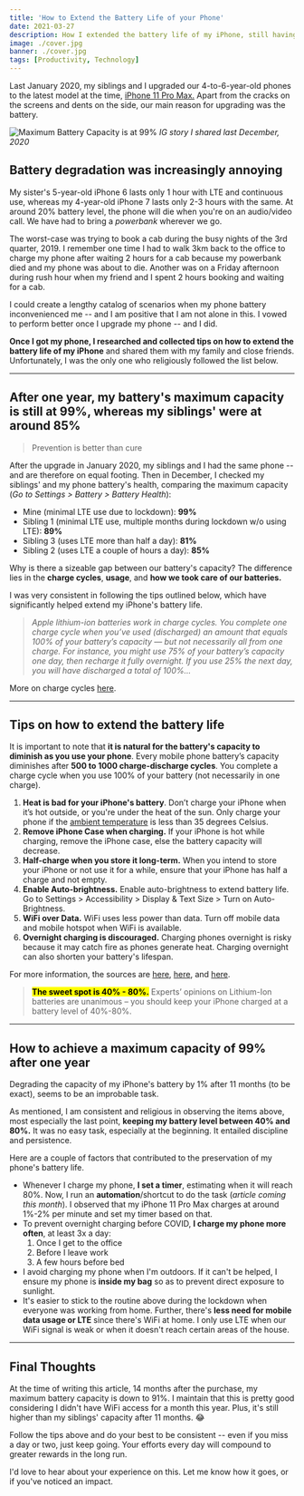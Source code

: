 ```yaml
---
title: 'How to Extend the Battery Life of your Phone'
date: 2021-03-27
description: How I extended the battery life of my iPhone, still having a maximum charge capacity of 99% after 1 year.
image: ./cover.jpg
banner: ./cover.jpg
tags: [Productivity, Technology]
---
```


Last January 2020, my siblings and I upgraded our 4-to-6-year-old phones to the latest model at the time, [iPhone 11 Pro Max.](https://www.apple.com/newsroom/2019/09/iphone-11-pro-and-iphone-11-pro-max-the-most-powerful-and-advanced-smartphones/) Apart from the cracks on the screens and dents on the side, our main reason for upgrading was the battery.

<Row>
<Col>

![Maximum Battery Capacity is at 99%](battery-capacity.png)
_IG story I shared last December, 2020_

</Col>

<Col>
</Col>
</Row>

## Battery degradation was increasingly annoying

My sister's 5-year-old iPhone 6 lasts only 1 hour with LTE and continuous use, whereas my 4-year-old iPhone 7 lasts only 2-3 hours with the same. At around 20% battery level, the phone will die when you're on an audio/video call. We have had to bring a *powerbank* wherever we go.

The worst-case was trying to book a cab during the busy nights of the 3rd quarter, 2019. I remember one time I had to walk 3km back to the office to charge my phone after waiting 2 hours for a cab because my powerbank died and my phone was about to die. Another was on a Friday afternoon during rush hour when my friend and I spent 2 hours booking and waiting for a cab.

I could create a lengthy catalog of scenarios when my phone battery inconvenienced me -- and I am positive that I am not alone in this. I vowed to perform better once I upgrade my phone -- and I did.

**Once I got my phone, I researched and collected tips on how to extend the battery life of my iPhone** and shared them with my family and close friends. Unfortunately, I was the only one who religiously followed the list below.

---

## After one year, my battery's maximum capacity is still at 99%, whereas my siblings' were at around 85%

> Prevention is better than cure

After the upgrade in January 2020, my siblings and I had the same phone -- and are therefore on equal footing. Then in December, I checked my siblings' and my phone battery's health, comparing the maximum capacity (_Go to Settings > Battery > Battery Health_):

- Mine (minimal LTE use due to lockdown): **99%**
- Sibling 1 (minimal LTE use, multiple months during lockdown w/o using LTE): **89%**
- Sibling 3 (uses LTE more than half a day): **81%**
- Sibling 2 (uses LTE a couple of hours a day): **85%**

Why is there a sizeable gap between our battery's capacity? The difference lies in the **charge cycles**, **usage**, and **how we took care of our batteries.**

I was very consistent in following the tips outlined below, which have significantly helped extend my iPhone's battery life.

> _Apple lithium-ion batteries work in charge cycles. You complete one charge cycle when you’ve used (discharged) an amount that equals 100% of your battery’s capacity — but not necessarily all from one charge. For instance, you might use 75% of your battery’s capacity one day, then recharge it fully overnight. If you use 25% the next day, you will have discharged a total of 100%..._

More on charge cycles [here](https://www.apple.com/batteries/why-lithium-ion/).

---

## Tips on how to extend the battery life

It is important to note that **it is natural for the battery's capacity to diminish as you use your phone**. Every mobile phone battery’s capacity diminishes after **500 to 1000 charge-discharge cycles**. You complete a charge cycle when you use 100% of your battery (not necessarily in one charge).

1. **Heat is bad for your iPhone's battery**. Don’t charge your iPhone when it’s hot outside, or you're under the heat of the sun. Only charge your phone if the [ambient temperature](https://www.google.com/url?sa=t&rct=j&q=&esrc=s&source=web&cd=&cad=rja&uact=8&ved=2ahUKEwj06dGi8c_vAhX1KKYKHbCuC1gQFjAKegQIAhAD&url=https%3A%2F%2Fsearchdatacenter.techtarget.com%2Fdefinition%2Fambient-temperature&usg=AOvVaw3HfcAXFqwulEZtFYzogSeT) is less than 35 degrees Celsius.
2. **Remove iPhone Case when charging.** If your iPhone is hot while charging, remove the iPhone case, else the battery capacity will decrease.
3. **Half-charge when you store it long-term.** When you intend to store your iPhone or not use it for a while, ensure that your iPhone has half a charge and not empty.
4. **Enable Auto-brightness.** Enable auto-brightness to extend battery life. Go to Settings > Accessibility > Display & Text Size > Turn on Auto-Brightness.
5. **WiFi over Data.** WiFi uses less power than data. Turn off mobile data and mobile hotspot when WiFi is available.
6. **Overnight charging is discouraged.** Charging phones overnight is risky because it may catch fire as phones generate heat. Charging overnight can also shorten your battery's lifespan.

For more information, the sources are [here](https://support.apple.com/en-us/HT208387), [here](https://www.apple.com/batteries/maximizing-performance/), and [here](https://www.apple.com/batteries/why-lithium-ion/).

> **<mark>The sweet spot is 40% - 80%.</mark>** Experts’ opinions on Lithium-Ion batteries are unanimous – you should keep your iPhone charged at a battery level of 40%-80%.

---

## How to achieve a maximum capacity of 99% after one year

Degrading the capacity of my iPhone's battery by 1% after 11 months (to be exact), seems to be an improbable task.

As mentioned, I am consistent and religious in observing the items above, most especially the last point, **keeping my battery level between 40% and 80%.** It was no easy task, especially at the beginning. It entailed discipline and persistence.

Here are a couple of factors that contributed to the preservation of my phone's battery life.

- Whenever I charge my phone, **I set a timer**, estimating when it will reach 80%. Now, I run an **automation**/shortcut to do the task (_article coming this month_). I observed that my iPhone 11 Pro Max charges at around 1%-2% per minute and set my timer based on that.
- To prevent overnight charging before COVID, **I charge my phone more often**, at least 3x a day:
  1. Once I get to the office
  1. Before I leave work
  1. A few hours before bed
- I avoid charging my phone when I'm outdoors. If it can't be helped, I ensure my phone is **inside my bag** so as to prevent direct exposure to sunlight.
- It's easier to stick to the routine above during the lockdown when everyone was working from home. Further, there's **less need for mobile data usage or LTE** since there's WiFi at home. I only use LTE when our WiFi signal is weak or when it doesn't reach certain areas of the house.

---

## Final Thoughts

At the time of writing this article, 14 months after the purchase, my maximum battery capacity is down to 91%. I maintain that this is pretty good considering I didn't have WiFi access for a month this year. Plus, it's still higher than my siblings' capacity after 11 months. 😂

Follow the tips above and do your best to be consistent -- even if you miss a day or two, just keep going. Your efforts every day will compound to greater rewards in the long run. 

I'd love to hear about your experience on this. Let me know how it goes, or if you've noticed an impact. 